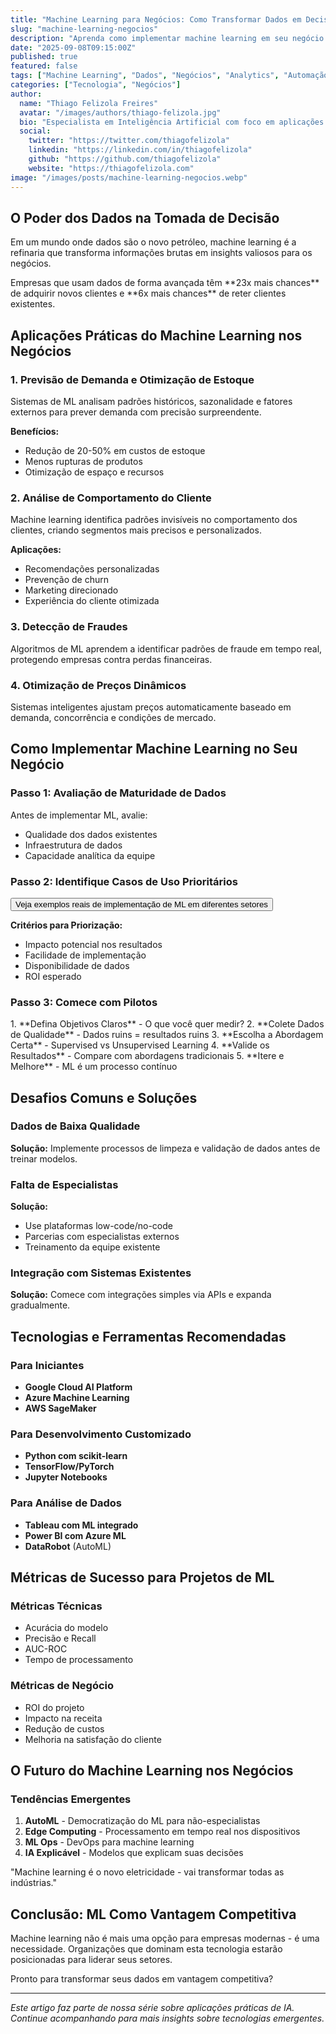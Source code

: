 ```yaml
---
title: "Machine Learning para Negócios: Como Transformar Dados em Decisões Inteligentes"
slug: "machine-learning-negocios"
description: "Aprenda como implementar machine learning em seu negócio para otimizar operações, prever tendências e criar vantagem competitiva sustentável."
date: "2025-09-08T09:15:00Z"
published: true
featured: false
tags: ["Machine Learning", "Dados", "Negócios", "Analytics", "Automação"]
categories: ["Tecnologia", "Negócios"]
author:
  name: "Thiago Felizola Freires"
  avatar: "/images/authors/thiago-felizola.jpg"
  bio: "Especialista em Inteligência Artificial com foco em aplicações práticas para negócios e educação. Fundador da IA21 Educação."
  social:
    twitter: "https://twitter.com/thiagofelizola"
    linkedin: "https://linkedin.com/in/thiagofelizola"
    github: "https://github.com/thiagofelizola"
    website: "https://thiagofelizola.com"
image: "/images/posts/machine-learning-negocios.webp"
---
```


## O Poder dos Dados na Tomada de Decisão

Em um mundo onde dados são o novo petróleo, machine learning é a refinaria que transforma informações brutas em insights valiosos para os negócios.

<Callout type="info" title="Fato Surpreendente">
Empresas que usam dados de forma avançada têm **23x mais chances** de adquirir novos clientes e **6x mais chances** de reter clientes existentes.
</Callout>

## Aplicações Práticas do Machine Learning nos Negócios

### 1. Previsão de Demanda e Otimização de Estoque

Sistemas de ML analisam padrões históricos, sazonalidade e fatores externos para prever demanda com precisão surpreendente.

**Benefícios:**
- Redução de 20-50% em custos de estoque
- Menos rupturas de produtos
- Otimização de espaço e recursos

### 2. Análise de Comportamento do Cliente

<Card title="Segmentação Inteligente">
Machine learning identifica padrões invisíveis no comportamento dos clientes, criando segmentos mais precisos e personalizados.
</Card>

**Aplicações:**
- Recomendações personalizadas
- Prevenção de churn
- Marketing direcionado
- Experiência do cliente otimizada

### 3. Detecção de Fraudes

Algoritmos de ML aprendem a identificar padrões de fraude em tempo real, protegendo empresas contra perdas financeiras.

### 4. Otimização de Preços Dinâmicos

Sistemas inteligentes ajustam preços automaticamente baseado em demanda, concorrência e condições de mercado.

## Como Implementar Machine Learning no Seu Negócio

### Passo 1: Avaliação de Maturidade de Dados

Antes de implementar ML, avalie:
- Qualidade dos dados existentes
- Infraestrutura de dados
- Capacidade analítica da equipe

### Passo 2: Identifique Casos de Uso Prioritários

<Button variant="outline" href="/conteudos/casos-uso-ml">
Veja exemplos reais de implementação de ML em diferentes setores
</Button>

**Critérios para Priorização:**
- Impacto potencial nos resultados
- Facilidade de implementação
- Disponibilidade de dados
- ROI esperado

### Passo 3: Comece com Pilotos

<Card title="Framework para Pilotos de ML">
1. **Defina Objetivos Claros** - O que você quer medir?
2. **Colete Dados de Qualidade** - Dados ruins = resultados ruins
3. **Escolha a Abordagem Certa** - Supervised vs Unsupervised Learning
4. **Valide os Resultados** - Compare com abordagens tradicionais
5. **Itere e Melhore** - ML é um processo contínuo
</Card>

## Desafios Comuns e Soluções

### Dados de Baixa Qualidade

**Solução:** Implemente processos de limpeza e validação de dados antes de treinar modelos.

### Falta de Especialistas

**Solução:**
- Use plataformas low-code/no-code
- Parcerias com especialistas externos
- Treinamento da equipe existente

### Integração com Sistemas Existentes

**Solução:** Comece com integrações simples via APIs e expanda gradualmente.

## Tecnologias e Ferramentas Recomendadas

### Para Iniciantes
- **Google Cloud AI Platform**
- **Azure Machine Learning**
- **AWS SageMaker**

### Para Desenvolvimento Customizado
- **Python com scikit-learn**
- **TensorFlow/PyTorch**
- **Jupyter Notebooks**

### Para Análise de Dados
- **Tableau com ML integrado**
- **Power BI com Azure ML**
- **DataRobot** (AutoML)

## Métricas de Sucesso para Projetos de ML

### Métricas Técnicas
- Acurácia do modelo
- Precisão e Recall
- AUC-ROC
- Tempo de processamento

### Métricas de Negócio
- ROI do projeto
- Impacto na receita
- Redução de custos
- Melhoria na satisfação do cliente

## O Futuro do Machine Learning nos Negócios

### Tendências Emergentes

1. **AutoML** - Democratização do ML para não-especialistas
2. **Edge Computing** - Processamento em tempo real nos dispositivos
3. **ML Ops** - DevOps para machine learning
4. **IA Explicável** - Modelos que explicam suas decisões

<Quote author="Andrew Ng" source="Co-fundador do Google Brain">
"Machine learning é o novo eletricidade - vai transformar todas as indústrias."
</Quote>

## Conclusão: ML Como Vantagem Competitiva

Machine learning não é mais uma opção para empresas modernas - é uma necessidade. Organizações que dominam esta tecnologia estarão posicionadas para liderar seus setores.

<CTA href="/contato">
Pronto para transformar seus dados em vantagem competitiva?
</CTA>

---

*Este artigo faz parte de nossa série sobre aplicações práticas de IA. Continue acompanhando para mais insights sobre tecnologias emergentes.*

